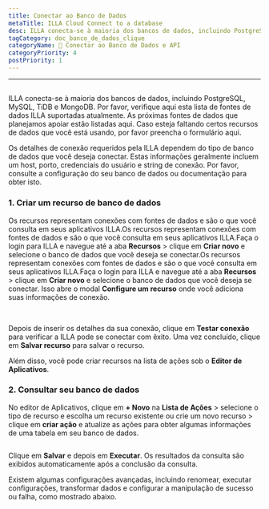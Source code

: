 ```yaml
---
title: Conectar ao Banco de Dados
metaTitle: ILLA Cloud Connect to a database
desc: ILLA conecta-se à maioria dos bancos de dados, incluindo PostgreSQL, MySQL, TiDB e MongoDB
tagCategory: doc_banco_de_dados_clique
categoryName: 📲 Conectar ao Banco de Dados e API
categoryPriority: 4
postPriority: 1
---
```


* * *

## <h2 hidden>Conectar a um banco de dados</h2>

ILLA conecta-se à maioria dos bancos de dados, incluindo PostgreSQL, MySQL, TiDB e MongoDB. Por favor, verifique aqui esta lista de fontes de dados ILLA suportadas atualmente. As próximas fontes de dados que planejamos apoiar estão listadas aqui. Caso esteja faltando certos recursos de dados que você está usando, por favor preencha o formulário aqui.

Os detalhes de conexão requeridos pela ILLA dependem do tipo de banco de dados que você deseja conectar. Estas informações geralmente incluem um host, porto, credenciais do usuário e string de conexão. Por favor, consulte a configuração do seu banco de dados ou documentação para obter isto.

### 1.  Criar um recurso de banco de dados

Os recursos representam conexões com fontes de dados e são o que você consulta em seus aplicativos ILLA.Os recursos representam conexões com fontes de dados e são o que você consulta em seus aplicativos ILLA.Faça o login para ILLA e navegue até a aba **Recursos** > clique em **Criar novo** e selecione o banco de dados que você deseja se conectar.Os recursos representam conexões com fontes de dados e são o que você consulta em seus aplicativos ILLA.Faça o login para ILLA e navegue até a aba **Recursos** > clique em **Criar novo** e selecione o banco de dados que você deseja se conectar. Isso abre o modal **Configure um recurso** onde você adiciona suas informações de conexão.

<img
  src='https://cdn.illacloud.com/official-website/img/docs/connect/connect-database/resources.png'
  alt=""
/>
<img
  src='https://cdn.illacloud.com/official-website/img/docs/connect/connect-database/config.png'
  alt=""
/>

Depois de inserir os detalhes da sua conexão, clique em **Testar conexão** para verificar a ILLA pode se conectar com êxito. Uma vez concluído, clique em **Salvar recurso** para salvar o recurso.

Além disso, você pode criar recursos na lista de ações sob o **Editor de Aplicativos**.

### 2.  Consultar seu banco de dados

No editor de Aplicativos, clique em **+ Novo** na **Lista de Ações** > selecione o tipo de recurso e escolha um recurso existente ou crie um novo recurso > clique em **criar ação** e atualize as ações para obter algumas informações de uma tabela em seu banco de dados.

<img
  src='https://cdn.illacloud.com/official-website/img/docs/connect/connect-database/action.png'
  alt=""
/>

Clique em **Salvar** e depois em **Executar**. Os resultados da consulta são exibidos automaticamente após a conclusão da consulta.

Existem algumas configurações avançadas, incluindo renomear, executar configurações, transformar dados e configurar a manipulação de sucesso ou falha, como mostrado abaixo.

<img
  src='https://cdn.illacloud.com/official-website/img/docs/connect/connect-database/run.png'
  alt=""
/>
